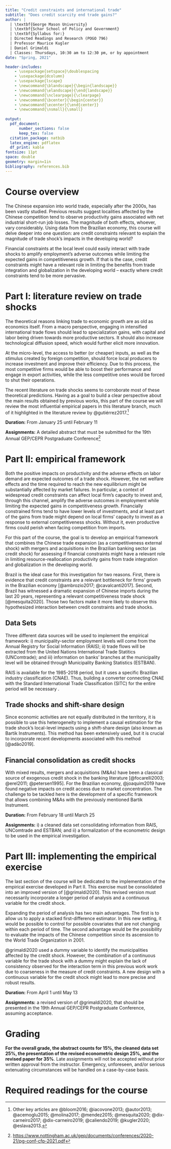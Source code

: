 ```yaml
---
title: "Credit constraints and international trade"
subtitle: "Does credit scarcity end trade gains?"
author: | 
  | \textbf{George Mason University}
  | \textbf{Schar School of Policy and Government}
  | \textbf{Syllabus for:}
  | Directed Readings and Research (POGO 796)
  | Professor Maurice Kugler
  | Daniel Grimaldi 
  | Classes: Thursdays, 10:30 am to 12:30 pm, or by appointment 
date: "Spring, 2021"

header-includes:
    - \usepackage{setspace}\doublespacing
    - \usepackage{dcolumn}
    - \usepackage{lscape}
    - \newcommand{\blandscape}{\begin{landscape}}
    - \newcommand{\elandscape}{\end{landscape}}
    - \newcommand{\nclearpage}{\clearpage}
    - \newcommand{\bcenter}{\begin{center}}
    - \newcommand{\ecenter}{\end{center}}
    - \newcommand{\nsmall}{\small}
    
output:
  pdf_document:
      number_sections: false
      keep_tex: false
  citation_package: natbib
  latex_engine: pdflatex
  df_print: kable
fontsize: 11pt
space: double
geometry: margin=1in
bibliography: references.bib
---
```


\bcenter

# Course overview

\ecenter

The Chinese expansion into world trade, especially after the 2000s, has been vastly studied. Previous results suggest localities affected by the Chinese competition tend to observe productivity gains associated with net industrial short-run job losses. The magnitude of both effects, whoever, vary considerably. Using data from the Brazilian economy, this course will delve deeper into one question: are credit constraints relevant to explain the magnitude of trade shock's impacts in the developing world?

Financial constraints at the local level could easily interact with trade shocks to amplify employment's adverse outcomes while limiting the expected gains in competitiveness growth. If that is the case, credit constraints might have a relevant role in limiting the benefits from trade integration and globalization in the developing world -- exactly where credit constraints tend to be more pervasive.

# Part I: literature review on trade shocks

The theoretical reasons linking trade to economic growth are as old as economics itself. From a macro perspective, engaging in intensified international trade flows should lead to specialization gains, with capital and labor being driven towards more productive sectors. It should also increase technological diffusion speed, which would further elicit more innovation.

At the micro-level, the access to better (or cheaper) inputs, as well as the stimulus created by foreign competition, should force local producers to increase investment and improve their efficiency. Due to this process, the most competitive firms would be able to boost their performance and engage in export activities, while the less competitive ones would be forced to shut their operations.

The recent literature on trade shocks seems to corroborate most of these theoretical predictions. Having as a goal to build a clear perspective about the main results obtained by previous works, this part of the course we will review the most influential empirical papers in this literature branch, much of it highlighted in the literature review by @gutiérrez2017.[^1]

[^1]: Other key articles are @bloom2016; @iacovone2013; @autor2013; @acemoglu2015; @molina2017; @mendez2015; @mesquita2020; @dix-carneiro2017; @dix-carneiro2019; @caliendo2019; @kugler2020; @eslava2013.

**Duration:** From January 25 until February 11

**Assignments:** A detailed abstract that must be submitted for the 19th Annual GEP/CEPR Postgraduate Conference[^2]

[^2]: <https://www.nottingham.ac.uk/gep/documents/conferences/2020-21/pg-conf-cfp-2021.pdf>

# Part II: empirical framework

Both the positive impacts on productivity and the adverse effects on labor demand are expected outcomes of a trade shock. However, the net welfare effects and the time required to reach the new equilibrium might be substantially affected by market failures. In particular, a context of widespread credit constraints can affect local firm's capacity to invest and, through this channel, amplify the adverse outcomes in employment while limiting the expected gains in competitiveness growth. Financially constrained firms tend to have lower levels of investments, and at least part of the gains from trade might depend on local firms' capacity to invest as a response to external competitiveness shocks. Without it, even productive firms could perish when facing competition from imports.

For this part of the course, the goal is to develop an empirical framework that combines the Chinese trade expansion (as a competitiveness external shock) with mergers and acquisitions in the Brazilian banking sector (as credit shock) for assessing if financial constraints might have a relevant role in limiting resource-reallocation productivity gains from trade integration and globalization in the developing world.

Brazil is the ideal case for this investigation for two reasons. First, there is evidence that credit constraints are a relevant bottleneck for firms' growth in the Brazilian economy [@ambrozio2017; @cavalcanti2017]. Second, Brazil has witnessed a dramatic expansion of Chinese imports during the last 20 years, representing a relevant competitiveness trade shock [@mesquita2020]. Those two factors make it more likely to observe this hypothesized interaction between credit constraints and trade shocks.

## Data Sets

Three different data sources will be used to implement the empirical framework: i) municipality-sector employment levels will come from the Annual Registry for Social Information (RAIS); ii) trade flows will be extracted from the United Nations International Trade Statitics (UNComtrade); and iii) information on banks' branches at the municipality level will be obtained through Municipality Banking Statistics (ESTBAN).

RAIS is available for the 1985-2018 period, but it uses a specific Brazilian industry classification (CNAE). Thus, building a converter connecting CNAE with the Standard International Trade Classification (SITC) for the entire period will be necessary .

## Trade shocks and shift-share design

Since economic activities are not equally distributed in the territory, it is possible to use this heterogeneity to implement a causal estimation for the trade shock's local-level impacts using a shift-share design (also known as Bartik Instruments). This method has been extensively used, but it is crucial to incorporate recent developments associated with this method [@adão2019].

## Financial consolidation as credit shocks

With mixed results, mergers and acquisitions (M&As) have been a classical source of exogenous credit shock in the banking literature [@focarelli2003; @erel2011; @petersen1995]. For the Brazilian economy, @joaquim2019 have found negative impacts on credit access due to market concentration. The challenge to be tackled here is the development of a specific framework that allows combining M&As with the previously mentioned Bartik Instrument.

**Duration:** From February 18 until March 25

**Assignments:** i) a cleaned data set consolidating information from RAIS, UNComtrade and ESTBAN; and ii) a formalization of the econometric design to be used in the empirical investigation.

# Part III: implementing the empirical exercise

The last section of the course will be dedicated to the implementation of the empirical exercise developed in Part II. This exercise must be consolidated into an improved version of [@grimaldi2020]. This revised version must necessarily incorporate a longer period of analysis and a continuous variable for the credit shock.

Expanding the period of analysis has two main advantages. The first is to allow us to apply a stacked first-difference estimator. In this new setting, it would be possible to control for possible covariates that are not changing within each period of time. The second advantage would be the possibility to evaluate the impacts of the Chinese competition since its ascension to the World Trade Organization in 2001.

@grimaldi2020 used a dummy variable to identify the municipalities affected by the credit shock. However, the combination of a continuous variable for the trade shock with a dummy might explain the lack of consistency observed for the interaction term in this previous work work due to coarseness in the measure of credit constraints. A new design with a continuous variable for the credit shock might lead to more precise and robust results.

**Duration:** From April 1 until May 13

**Assignments:** a revised version of @grimaldi2020, that should be presented in the 19th Annual GEP/CEPR Postgraduate Conference, assuming acceptance.

# Grading

**For the overall grade, the abstract counts for 15%, the cleaned data set 25%, the presentation of the revised econometric design 25%, and the revised paper for 35%**. Late assignments will not be accepted without prior written approval from the instructor. Emergency, unforeseen, and/or serious extenuating circumstances will be handled on a case-by-case basis.

# Required readings for the course
